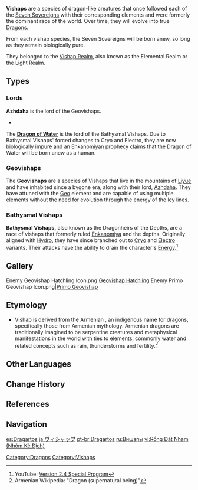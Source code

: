 {{Terminology Infobox
|image        = <gallery>
Enemy Azhdaha Icon.png|Azhdaha
Enemy Geovishap Icon.png|Geovishap
Enemy Primordial Bathysmal Vishap Icon.png|Bathysmal Vishap
</gallery>
|type         = Enemy Groups
|type2        = Mystical Beasts
}}
'''Vishaps''' are a species of dragon-like creatures that once followed each of the [[Seven Sovereigns]] with their corresponding elements and were formerly the dominant race of the world. Over time, they will evolve into true [[Dragons]].

From each vishap species, the Seven Sovereigns will be born anew, so long as they remain biologically pure.

They belonged to the [[Light Realm|Vishap Realm]], also known as the Elemental Realm or the Light Realm.

==Types==
===Lords===
'''Azhdaha''' is the lord of the Geovishaps.
* {{Enemy|Azhdaha}}
The '''[[Dragon of Water]]''' is the lord of the Bathysmal Vishaps. Due to Bathysmal Vishaps' forced changes to Cryo and Electro, they are now biologically impure and an Enkanomiyan prophecy claims that the Dragon of Water will be born anew as a human.

===Geovishaps===
The '''Geovishaps''' are a species of Vishaps that live in the mountains of [[Liyue]] and have inhabited since a bygone era, along with their lord, [[Azhdaha]]. They have attuned with the [[Geo]] element and are capable of using multiple elements without the need for evolution through the energy of the ley lines.
{{Enemies by Category List|Vishaps}}

===Bathysmal Vishaps===
{{main|Bathysmal Vishaps}}
'''Bathysmal Vishaps,''' also known as the Dragonheirs of the Depths, are a race of vishaps that formerly ruled [[Enkanomiya]] and the depths. Originally aligned with [[Hydro]], they have since branched out to [[Cryo]] and [[Electro]] variants. Their attacks have the ability to drain the character's [[Energy]].<ref>YouTube: [https://youtu.be/9LR1HGtpWz4&t=1817s Version 2.4 Special Program]</ref>
{{Enemies by Category List|Bathysmal Vishaps}}

==Gallery==
<gallery>
Enemy Geovishap Hatchling Icon.png|[[Geovishap Hatchling]]
Enemy Primo Geovishap Icon.png|[[Primo Geovishap]]
</gallery>

==Etymology==
* Vishap is derived from the Armenian {{Lang|hy=Վիշապ|hy_rm=vishap|mini=1}}, an indigenous name for dragons, specifically those from Armenian mythology. Armenian dragons are traditionally imagined to be serpentine creatures and metaphysical manifestations in the world with ties to elements, commonly water and related concepts such as rain, thunderstorms and fertility.<ref>Armenian Wikipedia: {{w|hy:Վիշապ (գերբնական էակ)|Վիշապ (գերբնական էակ)}} "Dragon (supernatural being)"</ref>

==Other Languages==
{{Other Languages
|en      = Vishap
|zhs     = 龙蜥
|zhs_rm  = Lóngxī
|zht     = 龍蜥
|zht_rm  = Lóngxī
|zh_tl   = Dragon-Lizard
|ja      = ヴィシャップ
|ja_rm   = Vishappu
|ja_tl   = Vishap
|ko      = {{tt|용|龍}} 도마뱀
|ko_rm   = Yong Domabaem
|ko_tl   = Dragon-Lizard
|es      = Dragarto
|es_tl   = Dragard
|es_note = ''Dragarto'' is a portmanteau of {{Lang|mini=1|es=''dragón''|es_tl=dragon}} and {{Lang|mini=1|es=''lagarto''|es_tl=lizard.}}
|fr      = Élémentosaure
|fr_tl   = Elementosaurus
|fr_note = The prefix will change depending on the element of the monster. Currently, only the prefixes ''Élémento-'' and ''Géo-'' exist.
|ru      = Вишап
|th      = Vishap
|vi      = Rồng
|vi_tl   = Dragon
|de      = Drachenechse
|de_tl   = Dragon-Lizard
|id      = Vishap
|pt      = Dragarto
|pt_tl   = Dragard
|pt_note = ''Dragarto'' is a portmanteau of {{Lang|mini=1|pt=''dragão''|pt_tl=dragon}} and {{Lang|mini=1|pt=''lagarto''|pt_tl=lizard.}}
|tr      = 
|tr_tl   = 
|it      = 
|it_tl   = 
}}

==Change History==
{{Change History|1.0}}

==References==
{{Reflist}}

==Navigation==
{{Enemy Navbox|type=elite}}

[[Category:Dragons]]
[[Category:Vishaps]]

[[es:Dragartos]]
[[ja:ヴィシャップ]]
[[pt-br:Dragartos]]
[[ru:Вишапы]]
[[vi:Rồng Đất Nham (Nhóm Kẻ Địch)]]